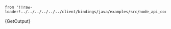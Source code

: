     from '!!raw-loader!../../../../../../client/bindings/java/examples/src/node_api_core/GetAddressBalance.java';

<CodeBlock className="language-java">
    {GetOutput}
</CodeBlock>